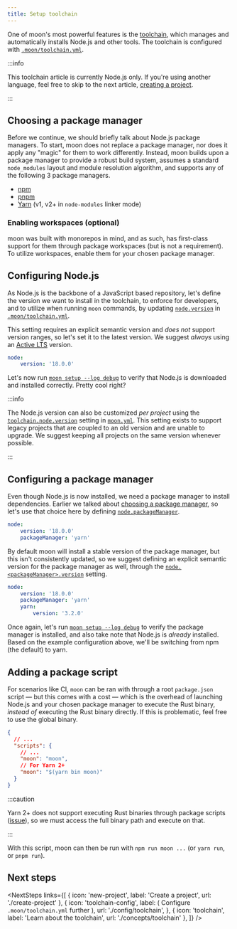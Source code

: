 ```yaml
---
title: Setup toolchain
---
```



<HeaderLabel text="4 min" />

One of moon's most powerful features is the [toolchain](./concepts/toolchain), which manages and
automatically installs Node.js and other tools. The toolchain is configured with
[`.moon/toolchain.yml`](./config/toolchain).

:::info

This toolchain article is currently Node.js only. If you're using another language, feel free to
skip to the next article, [creating a project](./create-project).

:::

## Choosing a package manager

Before we continue, we should briefly talk about Node.js package managers. To start, moon does not
replace a package manager, nor does it apply any "magic" for them to work differently. Instead, moon
builds upon a package manager to provide a robust build system, assumes a standard `node_modules`
layout and module resolution algorithm, and supports any of the following 3 package managers.

- [npm](https://docs.npmjs.com/)
- [pnpm](https://pnpm.io/)
- [Yarn](https://yarnpkg.com/) (v1, v2+ in `node-modules` linker mode)

### Enabling workspaces (optional)

moon was built with monorepos in mind, and as such, has first-class support for them through package
workspaces (but is not a requirement). To utilize workspaces, enable them for your chosen package
manager.


<PackageWorkspaces />

## Configuring Node.js

As Node.js is the backbone of a JavaScript based repository, let's define the version we want to
install in the toolchain, to enforce for developers, and to utilize when running `moon` commands, by
updating [`node.version`](./config/toolchain#version) in
[`.moon/toolchain.yml`](./config/toolchain).

This setting requires an explicit semantic version and _does not_ support version ranges, so let's
set it to the latest version. We suggest _always_ using an
[Active LTS](https://nodejs.org/en/about/releases/) version.

```yaml title=".moon/toolchain.yml"
node:
	version: '18.0.0'
```

Let's now run [`moon setup --log debug`](./commands/setup) to verify that Node.js is downloaded and
installed correctly. Pretty cool right?

:::info

The Node.js version can also be customized _per project_ using the
[`toolchain.node.version`](./config/project#node) setting in [`moon.yml`](./config/project). This
setting exists to support legacy projects that are coupled to an old version and are unable to
upgrade. We suggest keeping all projects on the same version whenever possible.

:::

## Configuring a package manager

Even though Node.js is now installed, we need a package manager to install dependencies. Earlier we
talked about [choosing a package manager](./install#choosing-a-package-manager), so let's use that
choice here by defining [`node.packageManager`](./config/toolchain#packagemanager).

```yaml title=".moon/toolchain.yml"
node:
	version: '18.0.0'
	packageManager: 'yarn'
```

By default moon will install a stable version of the package manager, but this isn't consistently
updated, so we suggest defining an explicit semantic version for the package manager as well,
through the [`node.<packageManager>.version`](./config/toolchain#version-1) setting.

```yaml title=".moon/toolchain.yml"
node:
	version: '18.0.0'
	packageManager: 'yarn'
	yarn:
		version: '3.2.0'
```

Once again, let's run [`moon setup --log debug`](./commands/setup) to verify the package manager is
installed, and also take note that Node.js is _already_ installed. Based on the example
configuration above, we'll be switching from npm (the default) to yarn.

## Adding a package script

For scenarios like CI, `moon` can be ran with through a root `package.json` script — but this comes
with a cost — which is the overhead of launching Node.js and your chosen package manager to execute
the Rust binary, _instead of_ executing the Rust binary directly. If this is problematic, feel free
to use the global binary.

```json title="package.json"
{
  // ...
  "scripts": {
    // ...
    "moon": "moon",
    // For Yarn 2+
    "moon": "$(yarn bin moon)"
  }
}
```

:::caution

Yarn 2+ does not support executing Rust binaries through package scripts
([issue](https://github.com/yarnpkg/berry/issues/882)), so we must access the full binary path and
execute on that.

:::

With this script, moon can then be run with `npm run moon ...` (or `yarn run`, or `pnpm run`).

## Next steps

<NextSteps
  links={[
    { icon: 'new-project', label: 'Create a project', url: './create-project' },
    {
      icon: 'toolchain-config',
      label: (
        <span>
          Configure <code>.moon/toolchain.yml</code> further
        </span>
      ),
      url: './config/toolchain',
    },
    { icon: 'toolchain', label: 'Learn about the toolchain', url: './concepts/toolchain' },
  ]}
/>
